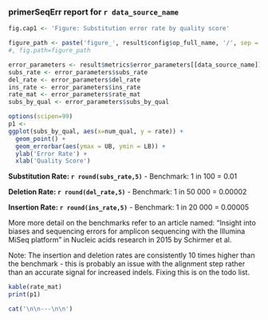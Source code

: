 ### primerSeqErr report for `r data_source_name`

```r
fig.cap1 <- 'Figure: Substitution error rate by quality score'

figure_path <- paste('figure_', result$config$op_full_name, '/', sep = '')
#, fig.path=figure_path
```

```r
error_parameters <- result$metrics$error_parameters[[data_source_name]]
subs_rate <- error_parameters$subs_rate
del_rate <- error_parameters$del_rate
ins_rate <- error_parameters$ins_rate
rate_mat <- error_parameters$rate_mat
subs_by_qual <- error_parameters$subs_by_qual

options(scipen=99)
p1 <- 
ggplot(subs_by_qual, aes(x=num_qual, y = rate)) +
  geom_point() +
  geom_errorbar(aes(ymax = UB, ymin = LB)) +
  ylab('Error Rate') +
  xlab('Quality Score')
```

**Substitution Rate: `r round(subs_rate,5)`** - Benchmark: 1 in 100 = 0.01

**Deletion Rate: `r round(del_rate,5)`** - Benchmark: 1 in 50 000 = 0.00002

**Insertion Rate: `r round(ins_rate,5)`** - Benchmark: 1 in 20 000 = 0.00005

More more detail on the benchmarks refer to an article named: "Insight into biases and sequencing errors for amplicon sequencing with the Illumina MiSeq platform" in Nucleic acids research in 2015 by Schirmer et al.

Note: The insertion and deletion rates are consistently 10 times higher than the benchmark - this is probably an issue with the alignment step rather than an accurate signal for increased indels. Fixing this is on the todo list.

```r
kable(rate_mat)
print(p1)
```

```r
cat('\n\n---\n\n')
```

